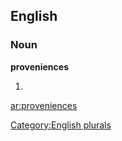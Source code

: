 
==English==

===Noun===
'''proveniences'''

# {{plural of|[[provenience]]}}

[[Category:English plurals]]

[[ar:proveniences]]